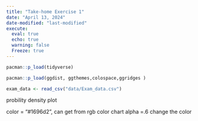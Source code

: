 ```yaml
---
title: "Take-home Exercise 1"
date: "April 13, 2024"
date-modified: "last-modified"
execute:
  eval: true
  echo: true
  warning: false
  Freeze: true
---
```


```r
pacman::p_load(tidyverse)

pacman::p_load(ggdist, ggthemes,colospace,ggridges ) 

```

```r
exam_data <- read_csv("data/Exam_data.csv")
```

probility density plot

color = "#1696d2", can get from rgb color chart alpha =.6 change the color

```{}
```

```{}
```
